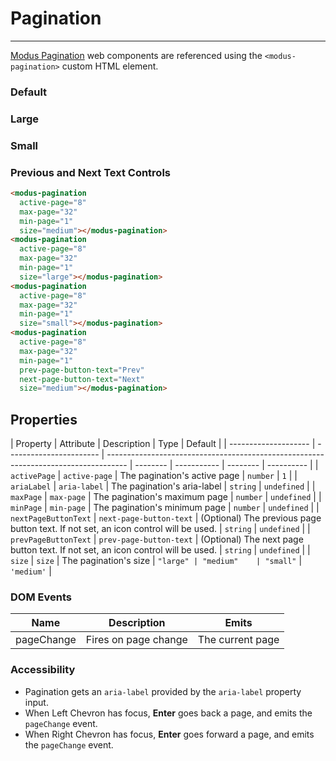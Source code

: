 
# Pagination

---

[Modus Pagination](https://modus.trimble.com/components/pagination/) web components are referenced using the `<modus-pagination>` custom HTML element.

<Anchor storyId="components-pagination--default" />

### Default

<modus-pagination active-page="8" max-page="32" min-page="1" size="medium"></modus-pagination>

<Anchor storyId="components-pagination--large" />

### Large

<modus-pagination active-page="8" max-page="32" min-page="1" size="large"></modus-pagination>

<Anchor storyId="components-pagination--small" />

### Small

<modus-pagination active-page="8" max-page="32" min-page="1" size="small"></modus-pagination>

### Previous and Next Text Controls

<modus-pagination active-page="8" max-page="32" min-page="1" size="medium" prev-page-button-text="Prev" next-page-button-text="Next"></modus-pagination>

```html
<modus-pagination
  active-page="8"
  max-page="32"
  min-page="1"
  size="medium"></modus-pagination>
<modus-pagination
  active-page="8"
  max-page="32"
  min-page="1"
  size="large"></modus-pagination>
<modus-pagination
  active-page="8"
  max-page="32"
  min-page="1"
  size="small"></modus-pagination>
<modus-pagination
  active-page="8"
  max-page="32"
  min-page="1"
  prev-page-button-text="Prev"
  next-page-button-text="Next"
  size="medium"></modus-pagination>
```

## Properties

| Property             | Attribute               | Description                                                                         | Type     | Default     |
| -------------------- | ----------------------- | ----------------------------------------------------------------------------------- | -------- | ----------- | -------- | ---------- |
| `activePage`         | `active-page`           | The pagination's active page                                                        | `number` | `1` |
| `ariaLabel`          | `aria-label`            | The pagination's aria-label                                                         | `string` | `undefined` |
| `maxPage`            | `max-page`              | The pagination's maximum page                                                       | `number` | `undefined` |
| `minPage`            | `min-page`              | The pagination's minimum page                                                       | `number` | `undefined` |
| `nextPageButtonText` | `next-page-button-text` | (Optional) The previous page button text. If not set, an icon control will be used. | `string` | `undefined` |
| `prevPageButtonText` | `prev-page-button-text` | (Optional) The next page button text. If not set, an icon control will be used.     | `string` | `undefined` |
| `size`               | `size`                  | The pagination's size                                                               | `"large" | "medium"    | "small"` | `'medium'` |

### DOM Events

<section>
  <table>
    <thead>
      <tr>
        <th>Name</th>
        <th>Description</th>
        <th>Emits</th>
      </tr>
    </thead>
    <tbody>
      <tr>
        <td>pageChange</td>
        <td>Fires on page change</td>
        <td>The current page</td>
      </tr>
    </tbody>
  </table>
</section>

### Accessibility

- Pagination gets an `aria-label` provided by the `aria-label` property input.
- When Left Chevron has focus, **Enter** goes back a page, and emits the `pageChange` event.
- When Right Chevron has focus, **Enter** goes forward a page, and emits the `pageChange` event.
